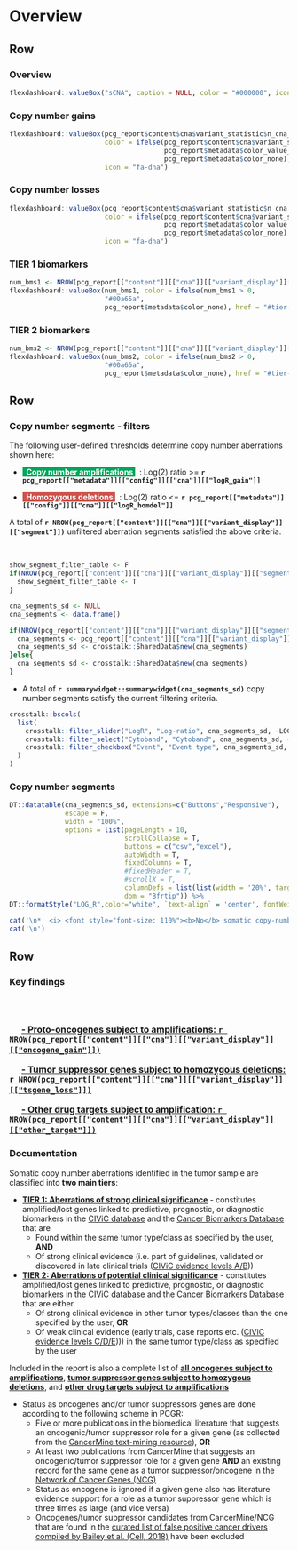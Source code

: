 
Overview {data-navmenu="sCNA"}
================================================================== 

Row
-------------------------------------

### Overview

```r
flexdashboard::valueBox("sCNA", caption = NULL, color = "#000000", icon = NULL)
```

### Copy number gains

```r
flexdashboard::valueBox(pcg_report$content$cna$variant_statistic$n_cna_gain,
                        color = ifelse(pcg_report$content$cna$variant_statistic$n_cna_gain > 0,
                                       pcg_report$metadata$color_value_box,
                                       pcg_report$metadata$color_none),
                        icon = "fa-dna")
```

### Copy number losses

```r
flexdashboard::valueBox(pcg_report$content$cna$variant_statistic$n_cna_loss,
                        color = ifelse(pcg_report$content$cna$variant_statistic$n_cna_loss > 0,
                                       pcg_report$metadata$color_value_box,
                                       pcg_report$metadata$color_none),
                        icon = "fa-dna")
```

### TIER 1 biomarkers

```r
num_bms1 <- NROW(pcg_report[["content"]][["cna"]][["variant_display"]][["tier1"]])
flexdashboard::valueBox(num_bms1, color = ifelse(num_bms1 > 0,
                        "#00a65a",
                        pcg_report$metadata$color_none), href = "#tier-1-1", icon = "fa-file-prescription")
```

### TIER 2 biomarkers

```r
num_bms2 <- NROW(pcg_report[["content"]][["cna"]][["variant_display"]][["tier2"]])
flexdashboard::valueBox(num_bms2, color = ifelse(num_bms2 > 0,
                        "#00a65a",
                        pcg_report$metadata$color_none), href = "#tier-2-1", icon = "fa-file-prescription")
```



Row {data-height=700} 
-------------------------------------

### Copy number segments - filters {data-width=300 data-padding=15}

The following user-defined thresholds determine copy number aberrations shown here: 

* <span style="background-color:#00a65a; color:white"><b>&nbsp; Copy number amplifications </b></span>&nbsp; : Log(2) ratio >= **`r pcg_report[["metadata"]][["config"]][["cna"]][["logR_gain"]]`**

* <span style="background-color:#CD534CFF; color:white"><b>&nbsp; Homozygous deletions </b></span>&nbsp; : Log(2) ratio <= **`r pcg_report[["metadata"]][["config"]][["cna"]][["logR_homdel"]]`**

A total of __`r NROW(pcg_report[["content"]][["cna"]][["variant_display"]][["segment"]])`__ unfiltered aberration segments satisfied the above criteria.

<br>


```r
show_segment_filter_table <- F
if(NROW(pcg_report[["content"]][["cna"]][["variant_display"]][["segment"]]) > 0){
  show_segment_filter_table <- T
}

```


```r

cna_segments_sd <- NULL
cna_segments <- data.frame()

if(NROW(pcg_report[["content"]][["cna"]][["variant_display"]][["segment"]]) > 0){
  cna_segments <- pcg_report[["content"]][["cna"]][["variant_display"]][["segment"]]
  cna_segments_sd <- crosstalk::SharedData$new(cna_segments)
}else{
  cna_segments_sd <- crosstalk::SharedData$new(cna_segments)
}

```

* A total of __`r summarywidget::summarywidget(cna_segments_sd)`__ copy number segments satisfy the current filtering criteria.


```r

crosstalk::bscols(
  list(
    crosstalk::filter_slider("LogR", "Log-ratio", cna_segments_sd, ~LOG_R, ticks = F),
    crosstalk::filter_select("Cytoband", "Cytoband", cna_segments_sd, ~CYTOBAND),
    crosstalk::filter_checkbox("Event", "Event type", cna_segments_sd, ~EVENT_TYPE)
  )
)
```

### Copy number segments {data-padding=20}

```r
DT::datatable(cna_segments_sd, extensions=c("Buttons","Responsive"),
              escape = F,
              width = "100%",
              options = list(pageLength = 10, 
                             scrollCollapse = T, 
                             buttons = c("csv","excel"),
                             autoWidth = T, 
                             fixedColumns = T,
                             #fixedHeader = T,
                             #scrollX = T,
                             columnDefs = list(list(width = '20%', targets = c(1,2,3,4,5))),
                             dom = "Bfrtip")) %>%
DT::formatStyle("LOG_R",color="white", `text-align` = 'center', fontWeight = "bold", backgroundColor = DT::styleInterval(pcg_report[["metadata"]][["config"]][["cna"]][["logR_homdel"]], c("#CD534CFF", "#00a65a")))


```


```r
cat('\n*  <i> <font style="font-size: 110%"><b>No</b> somatic copy-number aberrations were detected.</font></i>', sep = '\n')
cat('\n')
```


Row 
-------------------------------------

### Key findings {data-width=300}

<br><br>

<font style="color:white; font-size: 115%; font-weight: bold">

  **  [ - Proto-oncogenes subject to amplifications: `r NROW(pcg_report[["content"]][["cna"]][["variant_display"]][["oncogene_gain"]])`](#scna-oncogene)**

  **  [ - Tumor suppressor genes subject to homozygous deletions: `r NROW(pcg_report[["content"]][["cna"]][["variant_display"]][["tsgene_loss"]])`](#scna-tsgene)**

  **  [ - Other drug targets subject to amplification: `r NROW(pcg_report[["content"]][["cna"]][["variant_display"]][["other_target"]])`](#scna-other)**

</font>

### Documentation {data-padding=20}

Somatic copy number aberrations identified in the tumor sample are classified into **two main tiers**:

- [**TIER 1: Aberrations of strong clinical significance**](#tier-1-1) - constitutes amplified/lost genes linked to predictive, prognostic, or diagnostic biomarkers in the [CIViC database](http://civic.genome.wustl.edu) and the [Cancer Biomarkers Database](https://www.cancergenomeinterpreter.org/biomarkers) that are
	 - Found within the same tumor type/class as specified by the user, **AND**
	 - Of strong clinical evidence (i.e. part of guidelines, validated or discovered in late clinical trials ([CIViC evidence levels A/B](https://civic.readthedocs.io/en/latest/model/evidence/level.html)))
	 	 
- [**TIER 2: Aberrations of potential clinical significance**](#tier-2-1) - constitutes amplified/lost genes linked to predictive, prognostic, or diagnostic biomarkers in the [CIViC database](http://civic.genome.wustl.edu) and the [Cancer Biomarkers Database](https://www.cancergenomeinterpreter.org/biomarkers) that are either
	 - Of strong clinical evidence in other tumor types/classes than the one specified by the user, **OR**
	 - Of weak clinical evidence (early trials, case reports etc. ([CIViC evidence levels C/D/E](https://civic.readthedocs.io/en/latest/model/evidence/level.html)))) in the same tumor type/class as specified by the user
	 
Included in the report is also a complete list of [**all oncogenes subject to amplifications**](#scna-oncogene), [**tumor suppressor genes subject to homozygous deletions**](#scna-tsgene), and [**other drug targets subject to amplifications**](#scna-other)

- Status as oncogenes and/or tumor suppressors genes are done according to the following scheme in PCGR:
    - Five or more publications in the biomedical literature that suggests an oncogenic/tumor suppressor role for a given gene (as collected from the [CancerMine text-mining resource](http://bionlp.bcgsc.ca/cancermine/)), **OR**
    - At least two publications from CancerMine that suggests an oncogenic/tumor suppressor role for a given gene **AND** an existing record for the same gene as a tumor suppressor/oncogene in the [Network of Cancer Genes (NCG)](http://ncg.kcl.ac.uk/)
    - Status as oncogene is ignored if a given gene also has literature evidence support for a role as a tumor suppressor gene which is three times as large (and vice versa)
    - Oncogenes/tumor suppressor candidates from CancerMine/NCG that are found in the [curated list of false positive cancer drivers compiled by Bailey et al. (Cell, 2018)](https://www.ncbi.nlm.nih.gov/pubmed/30096302) have been excluded
     
